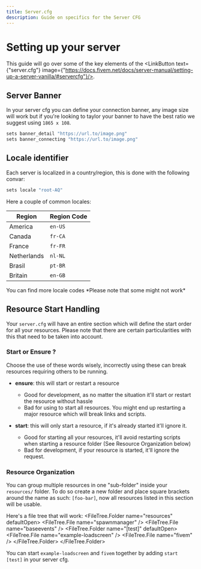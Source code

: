 ```yaml
---
title: Server.cfg
description: Guide on specifics for the Server CFG
---
```



# Setting up your server

This guide will go over some of the key elements of the <LinkButton text={"server.cfg"} image={"https://docs.fivem.net/docs/server-manual/setting-up-a-server-vanilla/#servercfg"}/>.

## Server Banner

In your server cfg you can define your connection banner, any image size will work but if you're looking to taylor your banner to have the best ratio we suggest using <code>1865 x 108</code>.
```bash
sets banner_detail "https://url.to/image.png"
sets banner_connecting "https://url.to/image.png"
```

## Locale identifier

Each server is localized in a country/region, this is done with the following convar:
```bash
sets locale "root-AQ"
```
Here a couple of common locales:
 
| Region        | Region Code      |
| ------------- | ---------------- |
| America       |<code>en-US</code>|
| Canada        |<code>fr-CA</code>|
| France        |<code>fr-FR</code>|
| Netherlands   |<code>nl-NL</code>|
| Brasil        |<code>pt-BR</code>|
| Britain       |<code>en-GB</code>|

<Callout type="info">
You can find more locale codes <LinkButton text={"here"} image={"https://simplelocalize.io/data/locales/"}/>
*Please note that some might not work*
</Callout>

## Resource Start Handling

Your <code>server.cfg</code> will have an entire section which will define the start order for all your resources.
Please note that there are certain particularities with this that need to be taken into account.

### Start or Ensure ?

Choose the use of these words wisely, incorrectly using these can break resources requiring others to be running.
- **ensure**: this will start or restart a resource
    - Good for development, as no matter the situation it'll start or restart the resource without hassle
    - Bad for using to start all resources. You might end up restarting a major resource which will break links and scripts.

- **start**: this will only start a resource, if it's already started it'll ignore it.
    - Good for starting all your resources, it'll avoid restarting scripts when starting a resource folder (See Resource Organization below)
    - Bad for development, if your resource is started, it'll ignore the request.

### Resource Organization
You can group multiple resources in one "sub-folder" inside your <code>resources/</code> folder.
To do so create a new folder and place square brackets around the name as such: `[foo-bar]`, now all resources listed in this section will be usable.

Here's a file tree that will work:
<FileTree>
  <FileTree.Folder name="resources" defaultOpen>
    <FileTree.File name="spawnmanager" />
    <FileTree.File name="baseevents" />
    <FileTree.Folder name="[test]" defaultOpen>
      <FileTree.File name="example-loadscreen" />
      <FileTree.File name="fivem" />
    </FileTree.Folder>
  </FileTree.Folder>
</FileTree>

You can start `example-loadscreen` and `fivem` together by adding `start [test]` in your server cfg.